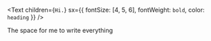 <Text
  children={`Hi.`}
  sx={{ fontSize: [4, 5, 6], fontWeight: `bold`, color: `heading` }}
/>

The space for me to write everything
